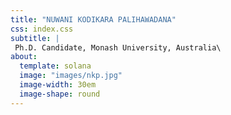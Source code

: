 ```yaml
---
title: "NUWANI KODIKARA PALIHAWADANA"
css: index.css
subtitle: |
 Ph.D. Candidate, Monash University, Australia\
about:
  template: solana
  image: "images/nkp.jpg"
  image-width: 30em
  image-shape: round
---
```

